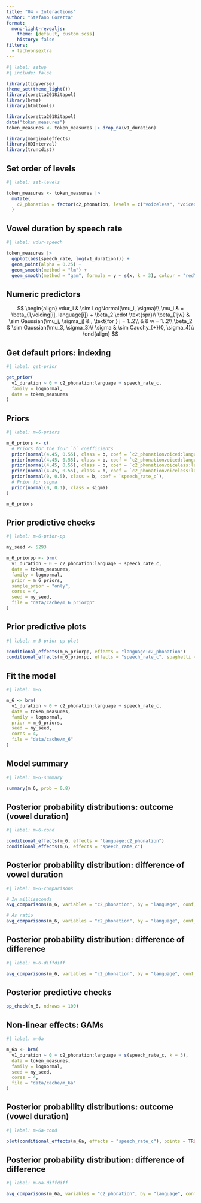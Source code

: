 ```yaml
---
title: "04 - Interactions"
author: "Stefano Coretta"
format:
  mono-light-revealjs:
    theme: [default, custom.scss]
    history: false
filters:
  - tachyonsextra
---
```


```r
#| label: setup
#| include: false

library(tidyverse)
theme_set(theme_light())
library(coretta2018itapol)
library(brms)
library(htmltools)

library(coretta2018itapol)
data("token_measures")
token_measures <- token_measures |> drop_na(v1_duration)

library(marginaleffects)
library(HDInterval)
library(truncdist)
```

## Set order of levels

```r
#| label: set-levels

token_measures <- token_measures |> 
  mutate(
    c2_phonation = factor(c2_phonation, levels = c("voiceless", "voiced"))
  )
```


## Vowel duration by speech rate

```r
#| label: vdur-speech

token_measures |> 
  ggplot(aes(speech_rate, log(v1_duration))) +
  geom_point(alpha = 0.25) +
  geom_smooth(method = "lm") +
  geom_smooth(method = "gam", formula = y ~ s(x, k = 3), colour = "red")
```

## Numeric predictors

$$
\begin{align}
vdur_i & \sim LogNormal(\mu_i, \sigma)\\
\mu_i & = \beta_{1,voicing[i], language[i]} + \beta_2 \cdot \text{spr}\\
\beta_{1jw} & \sim Gaussian(\mu_j, \sigma_j) & , \text{for } j = 1..2\\
 &  &  w = 1..2\\
\beta_2 & \sim Gaussian(\mu_3, \sigma_3)\\
\sigma & \sim Cauchy_{+}(0, \sigma_4)\\
\end{align}
$$

## Get default priors: indexing

```r
#| label: get-prior

get_prior(
  v1_duration ~ 0 + c2_phonation:language + speech_rate_c,
  family = lognormal,
  data = token_measures
)
```

## Priors

```r
#| label: m-6-priors

m_6_priors <- c(
  # Priors for the four `b` coefficients
  prior(normal(4.45, 0.55), class = b, coef = `c2_phonationvoiced:languageItalian`),
  prior(normal(4.45, 0.55), class = b, coef = `c2_phonationvoiced:languagePolish`),
  prior(normal(4.45, 0.55), class = b, coef = `c2_phonationvoiceless:languageItalian`),
  prior(normal(4.45, 0.55), class = b, coef = `c2_phonationvoiceless:languagePolish`),
  prior(normal(0, 0.5), class = b, coef = `speech_rate_c`),
  # Prior for sigma
  prior(normal(0, 0.1), class = sigma)
)

m_6_priors
```

## Prior predictive checks

```r
#| label: m-6-prior-pp

my_seed <- 5293

m_6_priorpp <- brm(
  v1_duration ~ 0 + c2_phonation:language + speech_rate_c,
  data = token_measures,
  family = lognormal,
  prior = m_6_priors,
  sample_prior = "only",
  cores = 4,
  seed = my_seed,
  file = "data/cache/m_6_priorpp"
)
```

## Prior predictive plots

```r
#| label: m-5-prior-pp-plot

conditional_effects(m_6_priorpp, effects = "language:c2_phonation")
conditional_effects(m_6_priorpp, effects = "speech_rate_c", spaghetti = TRUE, ndraws = 100)
```

## Fit the model

```r
#| label: m-6

m_6 <- brm(
  v1_duration ~ 0 + c2_phonation:language + speech_rate_c,
  data = token_measures,
  family = lognormal,
  prior = m_6_priors,
  seed = my_seed,
  cores = 4,
  file = "data/cache/m_6"
)
```

## Model summary

```r
#| label: m-6-summary

summary(m_6, prob = 0.8)
```

## Posterior probability distributions: outcome (vowel duration)

```r
#| label: m-6-cond

conditional_effects(m_6, effects = "language:c2_phonation")
conditional_effects(m_6, effects = "speech_rate_c")
```

## Posterior probability distribution: difference of vowel duration

```r
#| label: m-6-comparisons

# In milliseconds
avg_comparisons(m_6, variables = "c2_phonation", by = "language", conf_level = 0.8)

# As ratio
avg_comparisons(m_6, variables = "c2_phonation", by = "language", conf_level = 0.8, comparison = "ratio")
```

## Posterior probability distribution: difference of difference

```r
#| label: m-6-diffdiff

avg_comparisons(m_6, variables = "c2_phonation", by = "language", conf_level = 0.8, comparison = "ratio", hypothesis = "b2 = b1")
```

## Posterior predictive checks

```r
pp_check(m_6, ndraws = 100)
```

## Non-linear effects: GAMs

```r
#| label: m-6a

m_6a <- brm(
  v1_duration ~ 0 + c2_phonation:language + s(speech_rate_c, k = 3),
  data = token_measures,
  family = lognormal,
  seed = my_seed,
  cores = 4,
  file = "data/cache/m_6a"
)
```

## Posterior probability distributions: outcome (vowel duration)

```r
#| label: m-6a-cond

plot(conditional_effects(m_6a, effects = "speech_rate_c"), points = TRUE)
```

## Posterior probability distribution: difference of difference

```r
#| label: m-6a-diffdiff

avg_comparisons(m_6a, variables = "c2_phonation", by = "language", conf_level = 0.8, comparison = "ratio", hypothesis = "b2 = b1")
```